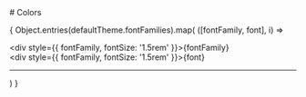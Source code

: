 

<Meta title="Theme/Shadows" />

<div>
  # Colors

  {
    Object.entries(defaultTheme.fontFamilies).map(
      ([fontFamily, font], i) => <div key={i}>
        <div style={{ fontFamily, fontSize: '1.5rem' }}>{fontFamily}</div>
        <div style={{ fontFamily, fontSize: '1.5rem' }}>{font}</div>
        <hr />
      </div>
    )
  }
</div>

<style>
  {`
  `}
</style>

